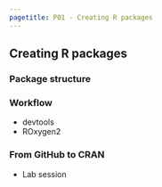 ```yaml
---
pagetitle: P01 - Creating R packages
---
```


## Creating R packages

### Package structure

### Workflow

- devtools
- ROxygen2

### From GitHub to CRAN

- Lab session
